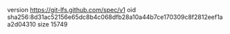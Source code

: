 version https://git-lfs.github.com/spec/v1
oid sha256:8d31ac52156e65dc8b4c068dfb28a10a44b7ce170309c8f2812eef1aa2d04310
size 15749
